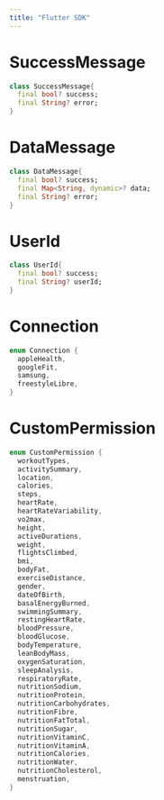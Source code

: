 ```yaml
---
title: "Flutter SDK"
---
```

# SuccessMessage

```dart
class SuccessMessage{
  final bool? success;
  final String? error;
}

```

# DataMessage

```dart
class DataMessage{
  final bool? success;
  final Map<String, dynamic>? data;
  final String? error;
}

```

# UserId

```dart
class UserId{
  final bool? success;
  final String? userId;
}

```

# Connection

```dart
enum Connection {
  appleHealth,
  googleFit,
  samsung,
  freestyleLibre,
}

```

# CustomPermission

```dart
enum CustomPermission {
  workoutTypes,
  activitySummary,
  location,
  calories,
  steps,
  heartRate,
  heartRateVariability,
  vo2max,
  height,
  activeDurations,
  weight,
  flightsClimbed,
  bmi,
  bodyFat,
  exerciseDistance,
  gender,
  dateOfBirth,
  basalEnergyBurned,
  swimmingSummary,
  restingHeartRate,
  bloodPressure,
  bloodGlucose,
  bodyTemperature,
  leanBodyMass,
  oxygenSaturation,
  sleepAnalysis,
  respiratoryRate,
  nutritionSodium,
  nutritionProtein,
  nutritionCarbohydrates,
  nutritionFibre,
  nutritionFatTotal,
  nutritionSugar,
  nutritionVitaminC,
  nutritionVitaminA,
  nutritionCalories,
  nutritionWater,
  nutritionCholesterol,
  menstruation,
}

```



